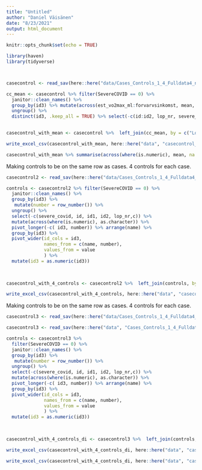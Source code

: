 ```yaml
---
title: "Untitled"
author: "Daniel Väisänen"
date: "8/23/2021"
output: html_document
---
```


```r
knitr::opts_chunk$set(echo = TRUE)
```



```r
library(haven)
library(tidyverse)



casecontrol <- read_sav(here::here("data/Cases_Controls_1_4_Fulldata4_new_for paired t-test_till Daniel.sav"))
```



```r
cc_mean <- casecontrol %>% filter(SevereCOVID == 0) %>% 
  janitor::clean_names() %>% 
  group_by(id3) %>% mutate(across(est_vo2max_ml:forvarvsinkomst, mean, na.rm = TRUE)) %>% 
  ungroup() %>% 
  distinct(id3, .keep_all = TRUE) %>% select(-c(id:id2, lop_nr, severe_covid))
  
```

```r
casecontrol_with_mean <- casecontrol %>%  left_join(cc_mean, by = c("LopNr" = "id3")) 
```



```r
write_excel_csv(casecontrol_with_mean, here::here("data", "casecontrol_with_mean.csv"), na = "")
```




```r
casecontrol_with_mean %>% summarise(across(where(is.numeric), mean, na.rm = TRUE))
```

##################################################


Making controls to be on the same row as cases. 4 controls for each case.

```r
casecontrol2 <- read_sav(here::here("data/Cases_Controls_1_4_Fulldata4_new_for Cochrans Q test.sav"))
```



```r
controls <- casecontrol2 %>% filter(SevereCOVID == 0) %>% 
  janitor::clean_names() %>% 
  group_by(id3) %>% 
   mutate(number = row_number()) %>%
  ungroup() %>% 
  select(-c(severe_covid, id, id1, id2, lop_nr,c)) %>% 
  mutate(across(where(is.numeric), as.character)) %>% 
  pivot_longer(-c( id3, number)) %>% arrange(name) %>% 
  group_by(id3) %>% 
  pivot_wider(id_cols = id3,
              names_from = c(name, number),
              values_from = value
              ) %>% 
  mutate(id3 = as.numeric(id3))
  
  
```

```r
casecontrol_with_4_controls <- casecontrol2 %>%  left_join(controls, by = c("LopNr" = "id3")) 
```

```r
write_excel_csv(casecontrol_with_4_controls, here::here("data", "casecontrol_with_4_controls.csv"), na = "")
```



##################################################


Making controls to be on the same row as cases. 4 controls for each case.

```r
casecontrol3 <- read_sav(here::here("data/Cases_Controls_1_4_Fulldata4_new_for dicho Cochran.sav"))

casecontrol3 <- read_sav(here::here("data", "Cases_Controls_1_4_Fulldata4_new_for dicho Cochran_omgang 2.sav"))
```


```r
controls <- casecontrol3 %>% 
  filter(SevereCOVID == 0) %>% 
  janitor::clean_names() %>% 
  group_by(id3) %>% 
   mutate(number = row_number()) %>%
  ungroup() %>% 
  select(-c(severe_covid, id, id1, id2, lop_nr,c)) %>% 
  mutate(across(where(is.numeric), as.character)) %>% 
  pivot_longer(-c( id3, number)) %>% arrange(name) %>% 
  group_by(id3) %>% 
  pivot_wider(id_cols = id3,
              names_from = c(name, number),
              values_from = value
              ) %>% 
  mutate(id3 = as.numeric(id3))
  
  
```

```r
casecontrol_with_4_controls_di <- casecontrol3 %>%  left_join(controls, by = c("LopNr" = "id3")) 
```



```r
write_excel_csv(casecontrol_with_4_controls_di, here::here("data", "casecontrol_with_4_controls_di.csv"), na = "")

write_excel_csv(casecontrol_with_4_controls_di, here::here("data", "casecontrol_with_4_controls_di_omg2.csv"), na = "")

```

